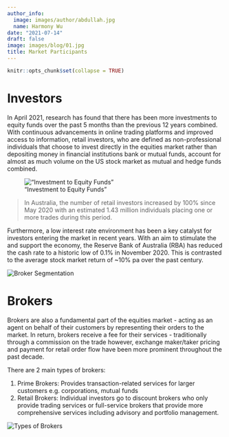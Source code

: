 ```yaml
---
author_info:
  image: images/author/abdullah.jpg
  name: Harmony Wu
date: "2021-07-14"
draft: false
image: images/blog/01.jpg
title: Market Participants
---
```


```r
knitr::opts_chunk$set(collapse = TRUE)
```

# Investors

In April 2021, research has found that there has been more investments to equity funds over the past 5 months than the previous 12 years combined. With continuous advancements in online trading platforms and improved access to information, retail investors, who are defined as non-professional individuals that choose to invest directly in the equities market rather than depositing money in financial institutions bank or mutual funds, account for almost as much volume on the US stock market as mutual and hedge funds combined.

!["Investment to Equity Funds"](graph1.jpg)

> In Australia, the number of retail investors increased by 100% since May 2020 with an estimated 1.43 million individuals placing one or more trades during this period.

Furthermore, a low interest rate environment has been a key catalyst for investors entering the market in recent years. With an aim to stimulate the and support the economy, the Reserve Bank of Australia (RBA) has reduced the cash rate to a historic low of 0.1% in November 2020. This is contrasted to the average stock market return of \~10% pa over the past century.

![](images/brokerseg.jpg "Broker Segmentation")

# Brokers

Brokers are also a fundamental part of the equities market - acting as an agent on behalf of their customers by representing their orders to the market. In return, brokers receive a fee for their services - traditionally through a commission on the trade however, exchange maker/taker pricing and payment for retail order flow have been more prominent throughout the past decade.

There are 2 main types of brokers:

1.  Prime Brokers: Provides transaction-related services for larger customers e.g. corporations, mutual funds
2.  Retail Brokers: Individual investors go to discount brokers who only provide trading services or full-service brokers that provide more comprehensive services including advisory and portfolio management. 

![](images/broker.png "Types of Brokers")
